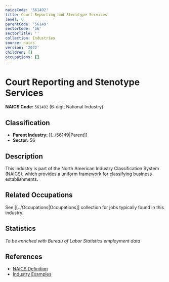 ```yaml
---
naicsCode: '561492'
title: Court Reporting and Stenotype Services
level: 6
parentCode: '56149'
sectorCode: '56'
sectorTitle: ''
collection: Industries
source: naics
version: '2022'
children: []
occupations: []
---
```

# Court Reporting and Stenotype Services

**NAICS Code:** `561492` (6-digit National Industry)

## Classification

- **Parent Industry:** [[../56149|Parent]]
- **Sector:** 56

## Description

This industry is part of the North American Industry Classification System (NAICS), which provides a uniform framework for classifying business establishments.

## Related Occupations

See [[../Occupations|Occupations]] collection for jobs typically found in this industry.

## Statistics

*To be enriched with Bureau of Labor Statistics employment data*

## References

- [NAICS Definition](https://www.census.gov/naics/)
- [Industry Examples](https://www.census.gov/naics/2022NAICS/)
